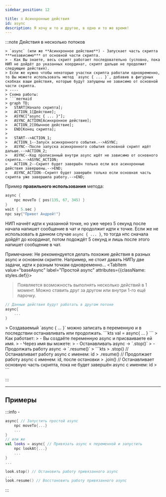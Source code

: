 ```yaml
---
sidebar_position: 12

title: ♊ Асинхронные действия
id: async
description: Я хочу и то и другое, в одно и то же время!
---
```



:::note Действия в несколько потоков

<Tabs>
<TabItem value="howAsyncWork" label="Как работает async{} в целом?" attributes={{className: styles.def}}>

    > `async` (или же **Асинхронное действие**) - Запускает часть скрипта ***независимо*** от основной части скрипта.
    > - Как Вы знаете, весь скрипт работает последовательно (условно, пока НИП не дойдёт до указанных координат, скрипт дальше не продолжит следующие действия).
    > Если же нужно чтобы некоторые участки скрипта работали одновременно, то Вы можете использовать метод `async { ... }`, добавив в фигурных скобках ваши действия, которые будут запущены не зависимо от основной части скрипта.
    > ----
    > Схема работы:
    > ```mermaid
    > graph TD;
    >   START[Начало скрипта];
    >   ACTION_1[Действие];
    >   ASYNC["async { ... }"];
    >   ASYNC_ACTION[Асинхронное действие];
    >   ACTION_2[Обычное действие];
    >   END[Конец скрипта];
    >
    >   START-->ACTION_1;
    >   ACTION_1--Запуск асинхронного события.-->ASYNC;
    >   ASYNC--После запуска асинхронного события основной скрипт идёт дальше.-->ACTION_2;
    >   ASYNC--Код прописанный внутри async идёт не зависимо от основного скрипта.-->ASYNC_ACTION;
    >   ACTION_2--Скрипт будет завершён только если все асинхронные действия завершены.-->END;
    >   ASYNC_ACTION--Скрипт будет завершён только если основная часть скрипта уже завершила работу.-->END;
  Пример **правильного использования** метода:
  ```kts
  async {
      npc moveTo { pos(135, 67, 345) }
  }
  wait { 5.sec }
  npc say{"Привет Андрей!"}
  ```
  НИП начнёт идти к указанной точке, но уже через 5 секунд после начала напишет сообщение в чат и продолжит идти к точке. Если же не использовать в данном случае `async { ... }`, то тогда нпс сначала дойдёт до координат, потом подождёт 5 секунд и лишь после этого напишет сообщение в чат.

  Примечание: Не рекомендуется делать похожие действия в разных async и основном скрипте. Например, не стоит давать НИПу две задачи, идти к разным точкам одновременно...
  </TabItem>
  <TabItem value="baseAsync" label="Простой async" attributes={{className: styles.def}}>

  > Появляется возможность выполнять несколько действий в 1 момент.
  > Можно ставить друг за другом или внутри 1-го ещё парочку.
  ```kts
  // Данные действия будут работать в другом потоке
  async{
      ...
  }
  ```
  </TabItem>
  <TabItem value="funcAsync" label="Расширенный async" attributes={{className: styles.def}}>
  > Создаваемый `async { ... }` можно записать в переменную и в последствии останавливать или продолжать.
  ```kts
  val <id> = async{
  ...
  }
  ```
  > Как работает:
  > - Вы создаёте переменную async и присваиваете ей имя.
  > - Через имя вы можете:
  >   - Останавливать async -> `<id>.stop()`
  >   - Продолжать работу async -> `<id>.resume()`
  > ```kts
  > <id>.stop() // Останавливает работу async с именем: id
  > <id>.resume() // Продолжает работу async с именем: id, после остановки
  > <id>.join() // Останавливает основную часть скрипта, пока не будет завершён async с именем: id
  > ```
  </TabItem>
</Tabs>

:::

---

## Примеры
:::info -
```kts
async{ // Запустить простой async
    npc moveTo{...}
    ...
}
// или же
val looks = async{ // Привязать async к переменной и запустить
    npc lookAt{...}
    ...
}
...

look.stop() // Остановить работу привязанного async
...
look.resume() // Восстановить работу привязанного async
```
:::